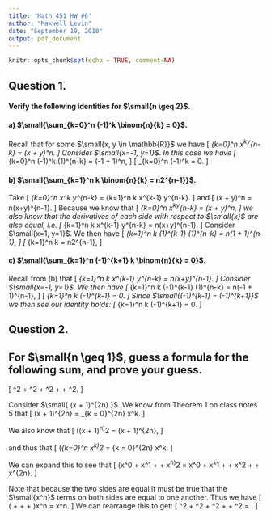 ```yaml
---
title: 'Math 451 HW #6'
author: "Maxwell Levin"
date: "September 19, 2018"
output: pdf_document
---
```


```r
knitr::opts_chunk$set(echo = TRUE, comment=NA)
```

## Question 1.

#### Verify the following identities for $\small{n \geq 2}$.

#### a) $\small{\sum_{k=0}^n (-1)^k \binom{n}{k} = 0}$.

Recall that for some $\small{x, y \in \mathbb{R}}$ we have
\[
  \sum_{k=0}^n \binom{n}{k}x^ky^{n-k} = (x + y)^n.
\]
Consider $\small{x=-1, y=1}$. In this case we have
\[
  \sum_{k=0}^n \binom{n}{k}(-1)^k (1)^{n-k} = (-1 + 1)^n,
\]
\[
  \sum_{k=0}^n (-1)^k \binom{n}{k} = 0.
\]



#### b) $\small{\sum_{k=1}^n k \binom{n}{k} = n2^{n-1}}$.

Take 
\[
  \frac{d}{dx} \sum_{k=0}^n \binom{n}{k} x^k y^{n-k} = 
  \sum_{k=1}^n k \binom{n}{k} x^{k-1} y^{n-k}.
\]
and
\[
  \frac{d}{dx} (x + y)^n = n(x+y)^{n-1}.
\]
Because we know that 
\[
  \sum_{k=0}^n \binom{n}{k}x^ky^{n-k} = (x + y)^n,
\]
we also know that the derivatives of each side with respect to $\small{x}$ are also equal, i.e.
\[
  \sum_{k=1}^n k \binom{n}{k} x^{k-1} y^{n-k} = 
    n(x+y)^{n-1}.
\]
Consider $\small{x=1, y=1}$. We then have 
\[
  \sum_{k=1}^n k \binom{n}{k} (1)^{k-1} (1)^{n-k} =
  n(1 + 1)^{n-1},
\]
\[
  \sum_{k=1}^n k \binom{n}{k} =
  n2^{n-1},
\]


#### c) $\small{\sum_{k=1}^n (-1)^{k+1} k \binom{n}{k} = 0}$.

Recall from (b) that 
\[
  \sum_{k=1}^n k \binom{n}{k} x^{k-1} y^{n-k} = 
    n(x+y)^{n-1}.
\]
Consider $\small{x=-1, y=1}$. We then have
\[
  \sum_{k=1}^n k \binom{n}{k} (-1)^{k-1} (1)^{n-k} = 
    n(-1 + 1)^{n-1},
\]
\[
  \sum_{k=1}^n k \binom{n}{k} (-1)^{k-1} = 
    0.
\]
Since $\small{(-1)^{k-1} = (-1)^{k+1}}$ we then see our identity holds:
\[
  \sum_{k=1}^n k \binom{n}{k} (-1)^{k+1} = 
    0.
\]



## Question 2. 

## For $\small{n \geq 1}$, guess a formula for the following sum, and prove your guess.
\[
  \binom{n}{0}^2 + \binom{n}{1}^2 + \binom{n}{2}^2 + \dots + \binom{n}{n}^2.
\]

Consider $\small{ (x + 1)^{2n} }$. We know from Theorem 1 on class notes 5 that
\[
  (x + 1)^{2n} = \sum_{k = 0}^{2n} \binom{2n}{k}x^k.
\]

We also know that
\[
  ((x + 1)^n)^2 = (x + 1)^{2n},
\]

and thus that 
\[
  \left(\sum_{k=0}^n \binom{n}{k}x^k\right)^2 = \sum_{k = 0}^{2n} \binom{2n}{k}x^k.
\]

We can expand this to see that 
\[
  \left(\binom{n}{0}x^0 + \binom{n}{1}x^1 + \dots + \binom{n}{n}x^n\right)^2 = 
  \binom{2n}{0}x^0 + \binom{2n}{1}x^1 + \dots + \binom{2n}{n}x^2 + \dots + \binom{2n}{2n}x^{2n}.
\]

Note that because the two sides are equal it must be true that the $\small{x^n}$ terms on both sides are equal to one another. Thus we have
\[
  \left(\binom{n}{0}\binom{n}{n} + \binom{n}{1}\binom{n}{n-1} + \dots + \binom{n}{n}\binom{n}{0}\right)x^n = 
  \binom{2n}{n}x^n.
\]
We can rearrange this to get:
\[
  \binom{n}{0}^2 + \binom{n}{1}^2 + \binom{n}{2}^2 +  \dots + \binom{n}{n}^2 = \binom{2n}{n}.
\]












